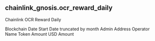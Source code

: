 ## chainlink_gnosis.ocr_reward_daily 
Chainlink OCR Reward Daily


<ParamField path="blockchain">
Blockchain
</ParamField>
<ParamField path="date_start">
Date Start
</ParamField>
<ParamField path="date_month">
Date truncated by month
</ParamField>
<ParamField path="admin_address">
Admin Address
</ParamField>
<ParamField path="operator_name">
Operator Name
</ParamField>
<ParamField path="token_amount">
Token Amount
</ParamField>
<ParamField path="usd_amount">
USD Amount
</ParamField>

